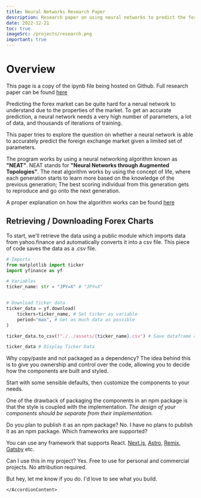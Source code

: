 ```yaml
---
title: Neural Networks Research Paper
description: Research paper on using neural networks to predict the foreign exchange market.
date: 2022-12-21
toc: true
imageSrc: /projects/research.png
important: true
---
```


# Overview

This page is a copy of the ipynb file being hosted on Github. Full research paper can be found [here](https://github.com/royce-mathew/ForexPredictor/blob/master/src/ForexPredictor.ipynb)

Predicting the forex market can be quite hard for a nerual network to understand due to the properties of the market. To get an accurate prediction, a neural network needs a very high number of parameters, a lot of data, and thousands of iterations of training.

This paper tries to explore the question on whether a neural network is able to accurately predict the foreign exchange market given a limited set of parameters.

The program works by using a neural networking algorithm known as **"NEAT"**. NEAT stands for **"Neural Networks through Augmented Topologies"**. The neat algorithm works by using the concept of life, where each generation starts to learn more based on the knowledge of the previous generation; The best scoring individual from this generation gets to reproduce and go onto the next generation.

A proper explanation on how the algorithm works can be found [here](https://www.cs.ucf.edu/~kstanley/neat.html/)

## Retrieving / Downloading Forex Charts

To start, we'll retrieve the data using a public module which imports data from yahoo.finance and automatically converts it into a csv file. This piece of code saves the data as a .csv file.

```python line-numbers
# Imports
from matplotlib import ticker
import yfinance as yf

# Variables
ticker_name: str = "JPY=X" # "JPY=X"


# Download ticker data
ticker_data = yf.download(
    tickers=ticker_name, # Set ticker as variable
    period="max", # Get as much data as possible
)

ticker_data.to_csv(f"./../assets/{ticker_name}.csv") # Save dataframe as a csv file

ticker_data # Display Ticker Data

```

<Accordion type="multiple">

<AccordionItem value="faq-1">
	<AccordionTrigger>
		Why copy/paste and not packaged as a dependency?
	</AccordionTrigger>
	<AccordionContent>
The idea behind this is to give you ownership and control over the code, allowing you to decide how the components are built and styled.

Start with some sensible defaults, then customize the components to your needs.

One of the drawback of packaging the components in an npm package is that the style is coupled with the implementation. _The design of your components should be separate from their implementation._

</AccordionContent>
</AccordionItem>

<AccordionItem value="faq-2">
  <AccordionTrigger>
    Do you plan to publish it as an npm package?
  </AccordionTrigger>
  <AccordionContent>
    No. I have no plans to publish it as an npm package.
  </AccordionContent>
</AccordionItem>

<AccordionItem value="faq-3">
<AccordionTrigger>
Which frameworks are supported?
</AccordionTrigger>
<AccordionContent>

You can use any framework that supports React. [Next.js](https://ui.shadcn.com/docs/installation/next), [Astro](https://ui.shadcn.com/docs/installation/astro), [Remix](https://ui.shadcn.com/docs/installation/remix), [Gatsby](https://ui.shadcn.com/docs/installation/gatsby) etc.

</AccordionContent>
</AccordionItem>

<AccordionItem value="faq-4">
	<AccordionTrigger>
	Can I use this in my project?
	</AccordionTrigger>
	<AccordionContent>
Yes. Free to use for personal and commercial projects. No attribution required.

But hey, let me know if you do. I'd love to see what you build.

    </AccordionContent>

</AccordionItem>

</Accordion>
